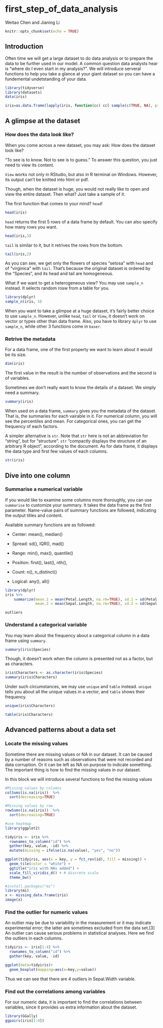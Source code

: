 # first_step_of_data_analysis

Weitao Chen and Jianing Li

```r
knitr::opts_chunk$set(echo = TRUE)
```

## Introduction

Often time we will get a large dataset to do data analysis or to prepare the data to be further used in our model. A common question data analysts hear is “where do I even start in my analysis?”. We will introduce serveral functions to help you take a glance at your giant dataset so you can have a fundemental undetstanding of your data.

```r
library(tidyverse)
library(datasets)
data(iris)
```
```r
iris=as.data.frame(lapply(iris, function(cc) cc[ sample(c(TRUE, NA), prob = c(0.95, 0.05), size = length(cc), replace = TRUE) ]))
```

## A glimpse at the dataset

### How does the data look like?

When you come across a new dataset, you may ask: How does the dataset look like?

"To see is to know. Not to see is to guess." To answer this question, you just need to view its content.

`View` works not only in RStudio, but also in R terminal on Windows. However, its output can't be knitted into html or pdf.

Though, when the dataset is huge, you would not really like to open and view the entire dataset. Then what? Just take a sample of it.

The first function that comes to your mind? `head`!

```r
head(iris)
```

`head` returns the first 5 rows of a data frame by default. You can also specify how many rows you want.

```r
head(iris,3)
```

`tail` is similar to it, but it retrives the rows from the bottom.

```r
tail(iris,2)
```

As you can see, we get only the flowers of species "setosa" with `head` and of "virginica" with `tail`. That's because the original dataset is ordered by the "Species", and its head and tail are homogeneous.

What if we want to get a heterogeneous view? You may use `sample_n` instead. It selects random rosw from a table for you.

```r
library(dplyr)
sample_n(iris, 5)
```

When you want to take a glimpse at a huge dataset, it's fairly better choice to use `sample_n`. However, unlike `head`, `tail` or `View`, it doesn't work on vector or types other than data frame. Also, you have to library `dplyr` to use `sample_n`, while other 3 functions come in `baser`.

### Retrive the metadata

For a data frame, one of the first property we want to learn about it would be its size.

```r
dim(iris)
```

The first value in the result is the number of observations and the second is of variables.

Sometimes we don't really want to know the details of a dataset. We simply need a summary.

```r
summary(iris)
```

When used on a data frame, `summary` gives you the metadata of the dataset. That is, the summaries for each vairable in it. For numerical column, you will see the percentiles and mean. For categorical ones, you can get the frequency of each factors.

A simpler alternative is `str`. Note that `str` here is not an abbreviation for "string", but for "structure". `str` "compactly displays the structure of an arbitrary R object", according to the document. As for data frame, it displays the data type and first few values of each columns.

```r
str(iris)
```

## Dive into one column

### Summarise a numerical variable

If you would like to examine some columns more thoroughly, you can use `summarise` to customize your summary. It takes the data frame as the first parameter. Name-value pairs of summary functions are followed, indicating the output titles and content.

Available summary functions are as followed:

- Center: mean(), median()

- Spread: sd(), IQR(), mad()

- Range: min(), max(), quantile()

- Position: first(), last(), nth(),

- Count: n(), n_distinct()

- Logical: any(), all()

```r
library(dplyr)
iris %>% 
    summarize(mean.1 = mean(Petal.Length, na.rm=TRUE), sd.1 = sd(Petal.Length, na.rm=TRUE),
              mean.2 = mean(Sepal.Length, na.rm=TRUE), sd.2 = sd(Sepal.Length, na.rm=TRUE))
```
```outliers```

### Understand a categorical variable

You may learn about the frequency about a categorical column in a data frame using `summary`.

```r
summary(iris$Species)
```

Though, it doesn't work when the column is presented not as a factor, but as characters.

```r
iris$Characters <- as.character(iris$Species)
summary(iris$Characters)
```

Under such circumstances, we may use `unique` and `table` instead. `unique` tells you about all the unique values in a vector, and `table` shows their frequency.

```r
unique(iris$Characters)
```

```r
table(iris$Characters)
```

## Advanced patterns about a data set

### Locate the missing values


Sometime there are missing values or NA in our dataset. It can be caused by a number of reasons such as observations that were not recorded and data corruption. Or it can be left as NA on purpose to indicate something. The important thing is how to find the missing values in our dataset.

In this block we will introduce several functions to find the missing values

```r
#Missing values by columns
colSums(is.na(iris))  %>%
  sort(decreasing=TRUE)
```
```r
#Missing values by row
rowSums(is.na(iris))  %>%
  sort(decreasing=TRUE)
```

```r
#use heatmap
library(ggplot2)

tidyiris <- iris %>%
  rownames_to_column("id") %>%
  gather(key, value, -id) %>%
  mutate(missing = ifelse(is.na(value), "yes", "no"))

ggplot(tidyiris, aes(x = key, y = fct_rev(id), fill = missing)) +
  geom_tile(color = "white") +
  ggtitle("iris with NAs added") +
  scale_fill_viridis_d() + # discrete scale
  theme_bw()
```
```r
#install.packages("mi")
library(mi)
x <- missing_data.frame(iris)
image(x)
```

### Find the outlier for numeric values

An outlier may be due to variability in the measurement or it may indicate experimental error; the latter are sometimes excluded from the data set.[3] An outlier can cause serious problems in statistical analyses.
Here we find the outliers in each columns.


```r
tidyiris <- iris[1:4] %>%
  rownames_to_column("id") %>%
  gather(key, value, -id) 

ggplot(data=tidyiris)+
  geom_boxplot(mapping=aes(x=key,y=value))

```
Thus we can see that there are 4 outliers in Sepal.Width variable.


### Find out the correlations among variables

For our numeric data, it is important to find the correlations between variables, since it provides us extra information about the dataset.
```r
library(GGally)
ggpairs(iris[1:4])
```

